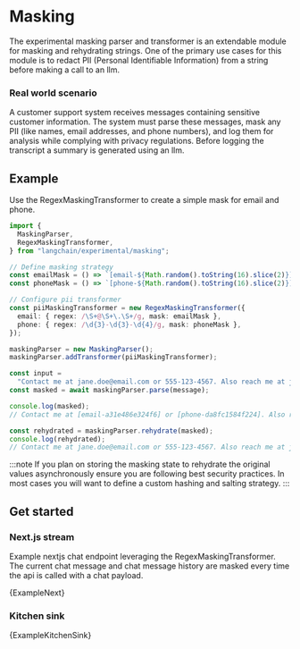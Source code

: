 # Masking

The experimental masking parser and transformer is an extendable module for masking and rehydrating strings. One of the primary use cases for this module is to redact PII (Personal Identifiable Information) from a string before making a call to an llm.

### Real world scenario

A customer support system receives messages containing sensitive customer information. The system must parse these messages, mask any PII (like names, email addresses, and phone numbers), and log them for analysis while complying with privacy regulations. Before logging the transcript a summary is generated using an llm.

## Example

Use the RegexMaskingTransformer to create a simple mask for email and phone.

```typescript
import {
  MaskingParser,
  RegexMaskingTransformer,
} from "langchain/experimental/masking";

// Define masking strategy
const emailMask = () => `[email-${Math.random().toString(16).slice(2)}]`;
const phoneMask = () => `[phone-${Math.random().toString(16).slice(2)}]`;

// Configure pii transformer
const piiMaskingTransformer = new RegexMaskingTransformer({
  email: { regex: /\S+@\S+\.\S+/g, mask: emailMask },
  phone: { regex: /\d{3}-\d{3}-\d{4}/g, mask: phoneMask },
});

maskingParser = new MaskingParser();
maskingParser.addTransformer(piiMaskingTransformer);

const input =
  "Contact me at jane.doe@email.com or 555-123-4567. Also reach me at john.smith@email.com";
const masked = await maskingParser.parse(message);

console.log(masked);
// Contact me at [email-a31e486e324f6] or [phone-da8fc1584f224]. Also reach me at [email-d5b6237633d95]

const rehydrated = maskingParser.rehydrate(masked);
console.log(rehydrated);
// Contact me at jane.doe@email.com or 555-123-4567. Also reach me at john.smith@email.com
```

:::note
If you plan on storing the masking state to rehydrate the original values asynchronously ensure you are following best security practices. In most cases you will want to define a custom hashing and salting strategy.
:::

## Get started


### Next.js stream

Example nextjs chat endpoint leveraging the RegexMaskingTransformer. The current chat message and chat message history are masked every time the api is called with a chat payload.

<CodeBlock language="typescript">{ExampleNext}</CodeBlock>

### Kitchen sink

<CodeBlock language="typescript">{ExampleKitchenSink}</CodeBlock>
